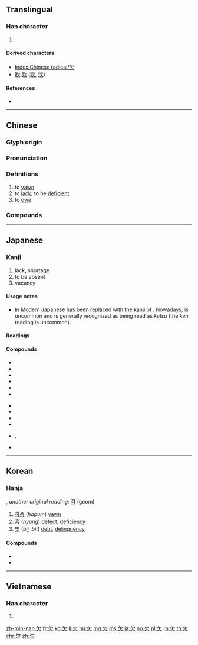 {{character info/new}}
{{also|缺}}
==Translingual==
{{stroke order|strokes=4}}
{{stroke order|type=animate}}

===Han character===
{{Han char|rn=76|rad=欠|as=00|sn=4|four=27802|canj=NO}}

# {{mul-kangxi radical-def}}

====Derived characters====
* [[Index:Chinese radical/欠]]
* [[吹]] [[飲]] ([[飮]], [[饮]])

====References====
* {{Han ref|kx=0565.010|dkj=15991|dj=0953.350|hdz=32133.010|uh=6B20|ud=27424|bh=A4ED|bd=42221}}

----

==Chinese==
{{zh-forms}}

===Glyph origin===
{{Han etyl}}

===Pronunciation===
{{zh-pron
|m=qiàn
|c=him3
|h=pfs=khiam
|mn=khiàm
|w=2qi
|mc=y
|oc=y
|ma=y
|cat=v,a
}}

===Definitions===
{{zh-hanzi}}

# to [[yawn]]
# to [[lack]]; to be [[deficient]]
# to [[owe]]

===Compounds===
{{zh-der|欠安|欠火|欠佳|欠據|欠款|欠情|欠少|欠伸|欠身|欠條|哈欠|下欠|呵欠|尾欠|只欠東風|呵欠連天|官欠|外欠|七拖八欠|兩不相欠|撇欠|欠資|欠收|打呵欠|懸欠|欠債還錢|欠租|短欠|積欠|欠繳|欠妥|拖欠|欠薪|欠稅|打哈欠|欠揍|欠債|欠契|欠資郵票|欠當|欠事|欠缺|欠好|掛欠|索欠|虧欠|風欠|落虧欠|賒欠|缺欠}}

----

==Japanese==

===Kanji===
{{ja-kanji|grade=4|rs=欠00|style=s|kyu=缺}}

# lack, shortage
# to be absent
# vacancy

====Usage notes====
* In Modern Japanese {{ja-r|缺|けつ}} has been replaced with the kanji of {{ja-r|欠|けん}}. Nowadays, {{lang|ja|缺}} is uncommon and {{lang|ja|欠}} is generally recognized as being read as ''ketsu'' (the ''ken'' reading is uncommon).

====Readings====
{{ja-readings|goon=[[こん]] (kon)|kanon=[[けん]] (ken)|kanyoon=[[けち]] (kechi), [[けつ]] (ketsu)|kun=[[かける]] (kakeru), [[あくび]] (akubi)}}

====Compounds====
{{der-top|Compounds}}
* {{ja-r|欠伸|あくび}}
* {{ja-r|欠員|けついん}}
* {{ja-r|欠格|けっかく}}
* {{ja-r|欠陥|けっかん}}
* {{ja-r|欠勤|けっきん}}
* {{ja-r|欠如|けつじょ}}
{{der-mid}}
* {{ja-r|欠席|けっせき}}
* {{ja-r|欠席裁判|けっせき さいばん}}
* {{ja-r|欠損|けっそん}}
* {{ja-r|欠番|けつばん}}
* {{ja-r|欠乏|けつぼう}}, {{ja-r|欠乏|けつぼく}}
* {{ja-r|欠缺|けんけつ|[[lack]]}}
{{der-bottom}}

----

==Korean==

===Hanja===
{{ko-hanja|hangeul=[[흠]], [[감]]|eumhun=|rv=heum, gam|mr=hŭm, kam|y=hum, kam}}, ''another original reading:'' [[검]] (geom)

# [[하품]] (''hapum'') [[yawn]]
# [[흉]] (''hyung'') [[defect]], [[deficiency]]
# [[빚]] (''bij, bit'') [[debt]], [[delinquency]]

====Compounds====
* {{ko-l|흠결|欠缺|[[deficiency]], [[lack]]}}
* {{ko-l|흠신|欠伸|[[yawn]] and [[stretch]]}}

----

==Vietnamese==

===Han character===
{{vi-hantu|[[khiếm]]|rs=欠00}}

# {{defn|lang=vi|sort=欠00}}

[[Category:CJKV radicals| ]]

[[zh-min-nan:欠]]
[[fr:欠]]
[[ko:欠]]
[[li:欠]]
[[hu:欠]]
[[mg:欠]]
[[ms:欠]]
[[ja:欠]]
[[no:欠]]
[[pl:欠]]
[[ru:欠]]
[[th:欠]]
[[chr:欠]]
[[zh:欠]]